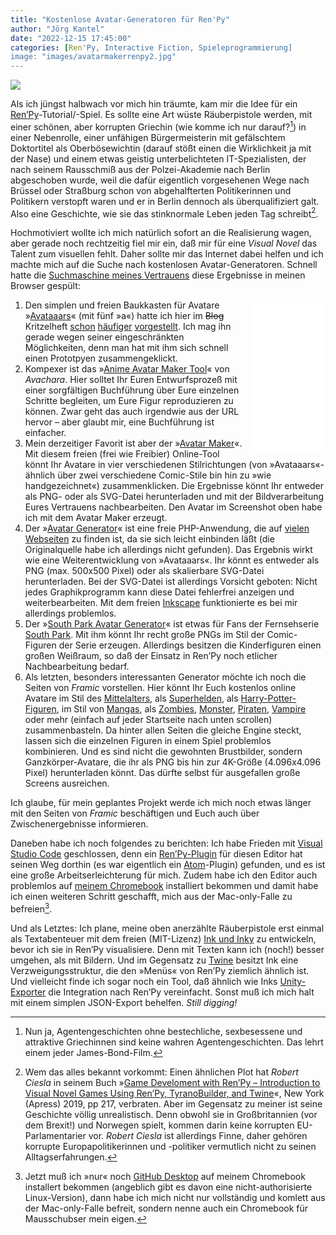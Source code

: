 ```yaml
---
title: "Kostenlose Avatar-Generatoren für Ren'Py"
author: "Jörg Kantel"
date: "2022-12-15 17:45:00"
categories: [Ren'Py, Interactive Fiction, Spieleprogrammierung]
image: "images/avatarmakerrenpy2.jpg"
---
```


[![](images/avatarmakerrenpy.jpg)](https://www.flickr.com/photos/schockwellenreiter/52565220146/)

Als ich jüngst halbwach vor mich hin träumte, kam mir die Idee für ein [Ren'Py](http://cognitiones.kantel-chaos-team.de/multimedia/spieleprogrammierung/renpy.html)-Tutorial/-Spiel. Es sollte eine Art wüste Räuberpistole werden, mit einer schönen, aber korrupten Griechin (wie komme ich nur darauf?[^1]) in einer Nebenrolle, einer unfähigen Bürgermeisterin mit gefälschtem Doktortitel als Oberbösewichtin (darauf stößt einen die Wirklichkeit ja mit der Nase) und einem etwas geistig unterbelichteten IT-Spezialisten, der nach seinem Rausschmiß aus der Polzei-Akademie nach Berlin abgeschoben wurde, weil die dafür eigentlich vorgesehenen Wege nach Brüssel oder Straßburg schon von abgehalfterten Politikerinnen und Politikern verstopft waren und er in Berlin dennoch als überqualifiziert galt. Also eine Geschichte, wie sie das stinknormale Leben jeden Tag schreibt[^2].

[^1]: Nun ja, Agentengeschichten ohne bestechliche, sexbesessene und attraktive Griechinnen sind keine wahren Agentengeschichten. Das lehrt einem jeder James-Bond-Film.
[^2]: Wem das alles bekannt vorkommt: Einen ähnlichen Plot hat *Robert Ciesla* in seinem Buch »[Game Develoment with Ren'Py -- Introduction to Visual Novel Games Using Ren'Py, TyranoBuilder, and Twine][a1]«, New York (Apress) 2019, pp 217, verbraten. Aber im Gegensatz zu meiner ist seine Geschichte völlig unrealistisch. Denn obwohl sie in Großbritannien (vor dem Brexit!) und Norwegen spielt, kommen darin keine korrupten EU-Parlamentarier vor. *Robert Ciesla* ist allerdings Finne, daher gehören korrupte Europapolitikerinnen und -politiker vermutlich nicht zu seinen Alltagserfahrungen.

[a1]: https://www.amazon.de/Game-Development-RenPy-Introduction-TyranoBuilder/dp/1484249194?__mk_de_DE=%C3%85M%C3%85%C5%BD%C3%95%C3%91&crid=1LS3JHYQJFRAP&keywords=Ren%27Py&qid=1671125132&sprefix=ren%27py%2Caps%2C96&sr=8-1&linkCode=ll1&tag=derschockwell-21&linkId=791b1a3b9ae40eba4fb0b7c658e67345&language=de_DE&ref_=as_li_ss_tl

Hochmotiviert wollte ich mich natürlich sofort an die Realisierung wagen, aber gerade noch rechtzeitig fiel mir ein, daß mir für eine *Visual Novel* das Talent zum visuellen fehlt. Daher sollte mir das Internet dabei helfen und ich machte mich auf die Suche nach kostenlosen Avatar-Generatoren. Schnell hatte die [Suchmaschine meines Vertrauens](https://duckduckgo.com/?) diese Ergebnisse in meinen Browser gespült:

<div style="float: right; margin-left: 12px; margin-top: 6px;"><iframe sandbox="allow-popups allow-scripts allow-modals allow-forms allow-same-origin" style="width:120px;height:240px;" marginwidth="0" marginheight="0" scrolling="no" frameborder="0" src="//ws-eu.amazon-adsystem.com/widgets/q?ServiceVersion=20070822&OneJS=1&Operation=GetAdHtml&MarketPlace=DE&source=ss&ref=as_ss_li_til&ad_type=product_link&tracking_id=derschockwell-21&language=de_DE&marketplace=amazon&region=DE&placement=1484249194&asins=1484249194&linkId=b2976ff6ad741c88eec2520f3096d175&show_border=true&link_opens_in_new_window=true"></iframe></div>

1. Den simplen und freien Baukkasten für Avatare »[Avataaars](http://cognitiones.kantel-chaos-team.de/multimedia/spieleprogrammierung/avatare/avataaars.html)« (mit fünf »a«) hatte ich hier im ~~Blog~~ Kritzelheft [schon](http://blog.schockwellenreiter.de/2021/10/2021102501.html) [häufiger](http://blog.schockwellenreiter.de/2022/09/2022092603.html) [vorgestellt](http://blog.schockwellenreiter.de/2022/01/2022010901.html). Ich mag ihn gerade wegen seiner eingeschränkten Möglichkeiten, denn man hat mit ihm sich schnell einen Prototpyen zusammengeklickt.
2.  Kompexer ist das »[Anime Avatar Maker Tool](http://cognitiones.kantel-chaos-team.de/multimedia/spieleprogrammierung/avatare/animeavatar.html)« von *Avachara*. Hier solltet Ihr Euren Entwurfsprozeß mit einer sorgfältigen Buchführung über Eure einzelnen Schritte begleiten, um Eure Figur reproduzieren zu können. Zwar geht das auch irgendwie aus der URL hervor -- aber glaubt mir, eine Buchführung ist einfacher.
3. Mein derzeitiger Favorit ist aber der »[Avatar Maker](https://avatarmaker.com/)«. Mit diesem freien (frei wie Freibier) Online-Tool könnt Ihr Avatare in vier verschiedenen Stilrichtungen (von »Avataaars«-ähnlich über zwei verschiedene Comic-Stile bin hin zu »wie handgezeichnet«) zusammenklicken. Die Ergebnisse könnt Ihr entweder als PNG- oder als SVG-Datei herunterladen und mit der Bildverarbeitung Eures Vertrauens nachbearbeiten. Den Avatar im Screenshot oben habe ich mit dem Avatar Maker erzeugt.
4. Der »[Avatar Generator](https://danielvoelk.de/avatar-erstellen/)« ist eine freie PHP-Anwendung, die auf [vielen Webseiten](http://www.avatars24.de/) zu finden ist, da sie sich leicht einbinden läßt (die Originalquelle habe ich allerdings nicht gefunden). Das Ergebnis wirkt wie eine Weiterentwicklung von »Avataaars«. Ihr könnt es entweder als PNG (max. 500x500 Pixel) oder als skalierbare SVG-Datei herunterladen. Bei der SVG-Datei ist allerdings Vorsicht geboten: Nicht jedes Graphikprogramm kann diese Datei fehlerfrei anzeigen und weiterbearbeiten. Mit dem freien [Inkscape](http://cognitiones.kantel-chaos-team.de/multimedia/computergraphik/inkscape.html) funktionierte es bei mir allerdings problemlos.
5. Der »[South Park Avatar Generator](https://www.southpark.de/info/lv0nha/avatar)« ist etwas für Fans der Fernsehserie [South Park](https://de.wikipedia.org/wiki/South_Park). Mit ihm könnt Ihr recht große PNGs im Stil der Comic-Figuren der Serie erzeugen. Allerdings besitzen die Kinderfiguren einen großen Weißraum, so daß der Einsatz in Ren'Py noch etlicher Nachbearbeitung bedarf. 
6. Als letzten, besonders interessanten Generator möchte ich noch die Seiten von *Framic* vorstellen. Hier könnt Ihr Euch kostenlos online Avatare im Stil des [Mittelalters](https://medievaltar.framiq.com/de/), als [Superhelden](https://superherotar.framiq.com/de/), als [Harry-Potter-Figuren](https://pottertar.framiq.com/de/), im Stil von [Mangas](https://mangatar.framiq.com/de/), als [Zombies](https://zombietar.framiq.com/de/), [Monster](https://cthulhutar.framiq.com/de/), [Piraten](https://piratetar.framiq.com/de/), [Vampire](https://vampiretar.framiq.com/de/) oder mehr (einfach auf jeder Startseite nach unten scrollen) zusammenbasteln. Da hinter allen Seiten die gleiche Engine steckt, lassen sich die einzelnen Figuren in einem Spiel problemlos kombinieren. Und es sind nicht die gewohnten Brustbilder, sondern Ganzkörper-Avatare, die ihr als PNG bis hin zur 4K-Größe (4.096x4.096 Pixel) herunterladen könnt. Das dürfte selbst für ausgefallen große Screens ausreichen.

Ich glaube, für mein geplantes Projekt werde ich mich noch etwas länger mit den Seiten von *Framic* beschäftigen und Euch auch über Zwischenergebnisse informieren.

Daneben habe ich noch folgendes zu berichten: Ich habe Frieden mit [Visual Studio Code](http://cognitiones.kantel-chaos-team.de/produktivitaet/visualstudiocode.html) geschlossen, denn ein [Ren'Py-Plugin](https://github.com/LuqueDaniel/vscode-language-renpy) für diesen Editor hat seinen Weg dorthin (es war eigentlich ein [Atom](http://cognitiones.kantel-chaos-team.de/produktivitaet/atom.html)-Plugin) gefunden, und es ist eine große Arbeitserleichterung für mich. Zudem habe ich den Editor auch problemlos auf [meinem Chromebook](http://blog.schockwellenreiter.de/2021/12/2021120701.html) installiert bekommen und damit habe ich einen weiteren Schritt geschafft, mich aus der Mac-only-Falle zu befreien[^3].

[^3]: Jetzt muß ich »nur« noch [GitHub Desktop](https://desktop.github.com/) auf meinem Chromebook installert bekommen (angeblich gibt es davon eine nicht-authorisierte Linux-Version), dann habe ich mich nicht nur vollständig und komlett aus der Mac-only-Falle befreit, sondern nenne auch ein Chromebook für Mausschubser mein eigen.

Und als Letztes: Ich plane, meine oben anerzählte Räuberpistole erst einmal als Textabenteuer mit dem freien (MIT-Lizenz) [Ink und Inky](http://cognitiones.kantel-chaos-team.de/multimedia/spieleprogrammierung/inkle.html) zu entwickeln, bevor ich sie in Ren'Py visualisiere. Denn mit Texten kann ich (noch!) besser umgehen, als mit Bildern. Und im Gegensatz zu [Twine](http://cognitiones.kantel-chaos-team.de/multimedia/spieleprogrammierung/twine2.html) besitzt Ink eine Verzweigungsstruktur, die den »Menüs« von Ren'Py ziemlich ähnlich ist. Und vielleicht finde ich sogar noch ein Tool, daß ähnlich wie Inks [Unity-Exporter](https://github.com/inkle/ink-unity-integration) die Integration nach Ren'Py vereinfacht. Sonst muß ich mich halt mit einem simplen JSON-Export behelfen. *Still digging!*